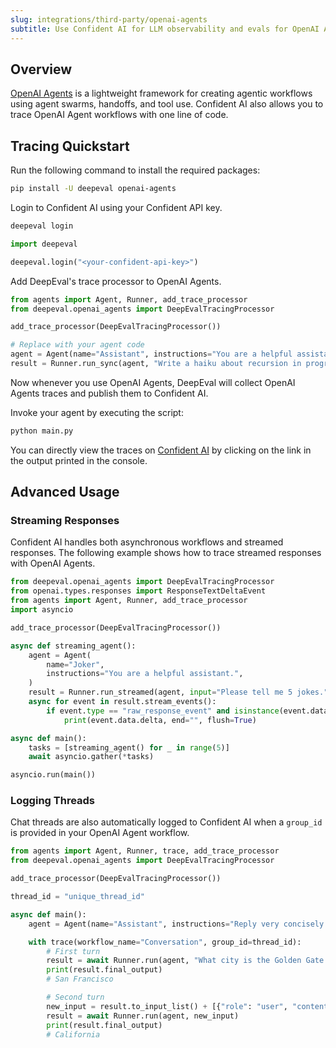 ```yaml
---
slug: integrations/third-party/openai-agents
subtitle: Use Confident AI for LLM observability and evals for OpenAI Agents
---
```


## Overview

[OpenAI Agents](https://github.com/openai/openai-agents-python) is a lightweight framework for creating agentic workflows using agent swarms, handoffs, and tool use. Confident AI also allows you to trace OpenAI Agent workflows with one line of code.

## Tracing Quickstart

<Steps>

<Step title="Install Dependencies">

Run the following command to install the required packages:

```bash
pip install -U deepeval openai-agents
```

</Step>

<Step title="Setup Confident AI Key">

Login to Confident AI using your Confident API key.

<CodeBlocks>

<CodeBlock language="bash">

```bash
deepeval login
```

</CodeBlock>

<CodeBlock language="python">

```python
import deepeval

deepeval.login("<your-confident-api-key>")

```

</CodeBlock>

</CodeBlocks>

</Step>

<Step title="Configure OpenAI Agents">

Add DeepEval's trace processor to OpenAI Agents.

```python main.py {4}
from agents import Agent, Runner, add_trace_processor
from deepeval.openai_agents import DeepEvalTracingProcessor

add_trace_processor(DeepEvalTracingProcessor())

# Replace with your agent code
agent = Agent(name="Assistant", instructions="You are a helpful assistant")
result = Runner.run_sync(agent, "Write a haiku about recursion in programming.")
```

<Note>
Now whenever you use OpenAI Agents, DeepEval will collect OpenAI Agents traces and publish them to Confident AI.
</Note>
</Step>

<Step title="Run OpenAI Agents">

Invoke your agent by executing the script:

```bash
python main.py
```

You can directly view the traces on [Confident AI](https://app.confident.ai) by clicking on the link in the output printed in the console.

</Step>

</Steps>

## Advanced Usage

### Streaming Responses

Confident AI handles both asynchronous workflows and streamed responses. The following example shows how to trace streamed responses with OpenAI Agents.

```python main.py {6}
from deepeval.openai_agents import DeepEvalTracingProcessor
from openai.types.responses import ResponseTextDeltaEvent
from agents import Agent, Runner, add_trace_processor
import asyncio

add_trace_processor(DeepEvalTracingProcessor())

async def streaming_agent():
    agent = Agent(
        name="Joker",
        instructions="You are a helpful assistant.",
    )
    result = Runner.run_streamed(agent, input="Please tell me 5 jokes.")
    async for event in result.stream_events():
        if event.type == "raw_response_event" and isinstance(event.data, ResponseTextDeltaEvent):
            print(event.data.delta, end="", flush=True)

async def main():
    tasks = [streaming_agent() for _ in range(5)]
    await asyncio.gather(*tasks)

asyncio.run(main())
```

### Logging Threads

Chat threads are also automatically logged to Confident AI when a `group_id` is provided in your OpenAI Agent workflow.

```python main.py {4, 11}
from agents import Agent, Runner, trace, add_trace_processor
from deepeval.openai_agents import DeepEvalTracingProcessor

add_trace_processor(DeepEvalTracingProcessor())

thread_id = "unique_thread_id"

async def main():
    agent = Agent(name="Assistant", instructions="Reply very concisely.")

    with trace(workflow_name="Conversation", group_id=thread_id):
        # First turn
        result = await Runner.run(agent, "What city is the Golden Gate Bridge in?")
        print(result.final_output)
        # San Francisco

        # Second turn
        new_input = result.to_input_list() + [{"role": "user", "content": "What state is it in?"}]
        result = await Runner.run(agent, new_input)
        print(result.final_output)
        # California
```
